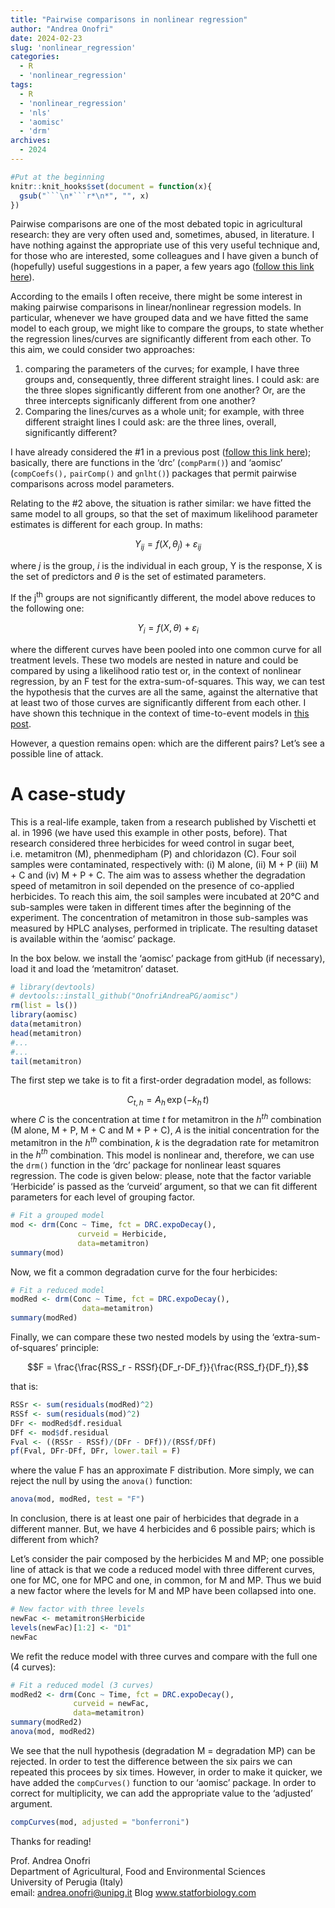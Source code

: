 ```yaml
---
title: "Pairwise comparisons in nonlinear regression"
author: "Andrea Onofri"
date: 2024-02-23
slug: 'nonlinear_regression'
categories:
  - R
  - 'nonlinear_regression'
tags:
  - R
  - 'nonlinear_regression'
  - 'nls'
  - 'aomisc'
  - 'drm'
archives:
  - 2024
---
```



```r
#Put at the beginning
knitr::knit_hooks$set(document = function(x){ 
  gsub("```\n*```r*\n*", "", x) 
})
```


Pairwise comparisons are one of the most debated topic in agricultural research: they are very often used and, sometimes, abused, in literature. I have nothing against the appropriate use of this very useful technique and, for those who are interested, some colleagues and I have given a bunch of (hopefully) useful suggestions in a paper, a few years ago ([follow this link here](https://onlinelibrary.wiley.com/doi/10.1111/j.1365-3180.2009.00758.x)).

According to the emails I often receive, there might be some interest in making pairwise comparisons in linear/nonlinear regression models. In particular, whenever we have grouped data and we have fitted the same model to each group, we might like to compare the groups, to state whether the regression lines/curves are significantly different from each other. To this aim, we could consider two approaches:

1. comparing the parameters of the curves; for example, I have three groups and, consequently, three different straight lines. I could ask: are the three slopes significantly different from one another? Or, are the three intercepts significanly different from one another?
2. Comparing the lines/curves as a whole unit; for example, with three different straight lines I could ask: are the three lines, overall, significantly different?

I have already considered the #1 in a previous post ([follow this link here](https://www.statforbiology.com/2021/stat_nls_paircomp/)); basically, there are functions in the 'drc' (`compParm()`) and 'aomisc' (`compCoefs(),` `pairComp()` and `gnlht()`) packages that permit pairwise comparisons across model parameters.

Relating to the #2 above, the situation is rather similar: we have fitted the same model to all groups, so that the set of maximum likelihood parameter estimates is different for each group. In maths:

$$Y_{ij} = f(X, \theta_j) + \varepsilon_{ij}$$

where $j$ is the group, $i$ is the individual in each group, Y is the response, X is the set of predictors and $\theta$ is the set of estimated parameters.

If the j^th^ groups are not significantly different, the model above reduces to the following one:

$$Y_{i} = f(X, \theta) + \varepsilon_{i}$$

where the different curves have been pooled into one common curve for all treatment levels. These two models are nested in nature and could be compared by using a likelihood ratio test or, in the context of nonlinear regression, by an F test for the extra-sum-of-squares. This way, we can test the hypothesis that the curves are all the same, against the alternative that at least two of those curves are significantly different from each other. I have shown this technique in the context of time-to-event models in [this post](https://www.statforbiology.com/_seedtutorial/comparing-the-time-course-of-events-for-several-groups).

However, a question remains open: which are the different pairs? Let's see a possible line of attack.

# A case-study

This is a real-life example, taken from a research published by Vischetti et al. in 1996  (we have used this example in other posts, before). That research considered three herbicides for weed control in sugar beet, i.e. metamitron (M), phenmedipham (P) and chloridazon (C). Four soil samples were contaminated, respectively with: (i) M alone, (ii) M + P (iii) M + C and (iv) M + P + C. The aim was to assess whether the degradation speed of metamitron in soil depended on the presence of co-applied herbicides. To reach this aim, the soil samples were incubated at 20°C and sub-samples were taken in different times after the beginning of the experiment. The concentration of metamitron in those sub-samples was measured by HPLC analyses, performed in triplicate. The resulting dataset is available within the 'aomisc' package.

In the box below. we install the 'aomisc' package from gitHub (if necessary), load it and load the 'metamitron' dataset.

```r
# library(devtools)
# devtools::install_github("OnofriAndreaPG/aomisc")
rm(list = ls())
library(aomisc)
data(metamitron)
head(metamitron)
#...
#...
tail(metamitron)
```

The first step we take is to fit a first-order degradation model, as follows:

$$C_{t, h} = A_h \, \exp \left(-k_h  \, t \right)$$
where $C$ is the concentration at time $t$ for metamitron in the $h^{th}$ combination (M alone, M + P, M + C and M + P + C), $A$ is the initial concentration for the metamitron in the $h^{th}$ combination, $k$ is the degradation rate for metamitron in the $h^{th}$ combination. This model is nonlinear and, therefore, we can use the `drm()` function in the 'drc' package for nonlinear least squares regression. The code is given below: please, note that the factor variable 'Herbicide' is passed as the 'curveid' argument, so that we can fit different parameters for each level of grouping factor.

```r
# Fit a grouped model
mod <- drm(Conc ~ Time, fct = DRC.expoDecay(),
               curveid = Herbicide, 
               data=metamitron)
summary(mod)
```

Now, we fit a common degradation curve for the four herbicides:

```r
# Fit a reduced model
modRed <- drm(Conc ~ Time, fct = DRC.expoDecay(),
                data=metamitron)
summary(modRed)
```

Finally, we can compare these two nested models by using the 'extra-sum-of-squares' principle:

$$F = \frac{\frac{RSS_r - RSSf}{DF_r-DF_f}}{\frac{RSS_f}{DF_f}},$$

that is:

```r
RSSr <- sum(residuals(modRed)^2)
RSSf <- sum(residuals(mod)^2)
DFr <- modRed$df.residual
DFf <- mod$df.residual
Fval <- ((RSSr - RSSf)/(DFr - DFf))/(RSSf/DFf)
pf(Fval, DFr-DFf, DFr, lower.tail = F)
```

where the value F has an approximate F distribution. More simply, we can reject the null by using the `anova()` function: 

```r
anova(mod, modRed, test = "F")
```

In conclusion, there is at least one pair of herbicides that degrade in a different manner. But, we have 4 herbicides and 6 possible pairs; which is different from which?

Let's consider the pair composed by the herbicides M and MP; one possible line of attack is that we code a reduced model with three different curves, one for MC, one for MPC and one, in common, for M and MP. Thus we buid a new factor where the levels for M and MP have been collapsed into one.

```r
# New factor with three levels
newFac <- metamitron$Herbicide
levels(newFac)[1:2] <- "D1"
newFac
```

We refit the reduce model with three curves and compare with the full one (4 curves):

```r
# Fit a reduced model (3 curves)
modRed2 <- drm(Conc ~ Time, fct = DRC.expoDecay(),
              curveid = newFac,
              data=metamitron)
summary(modRed2)
anova(mod, modRed2)
```

We see that the null hypothesis (degradation M = degradation MP) can be rejected. In order to test the difference between the six pairs we can repeated this procees by six times. However, in order to make it quicker, we have added the `compCurves()` function to our 'aomisc' package. In order to correct for multiplicity, we can add the appropriate value to the 'adjusted' argument. 

```r
compCurves(mod, adjusted = "bonferroni")
```


Thanks for reading!


Prof. Andrea Onofri   
Department of Agricultural, Food and Environmental Sciences    
University of Perugia (Italy)   
email: [andrea.onofri@unipg.it](mailto:andrea.onofri@unipg.it)
Blog [www.statforbiology.com](www.statforbiology.com)


